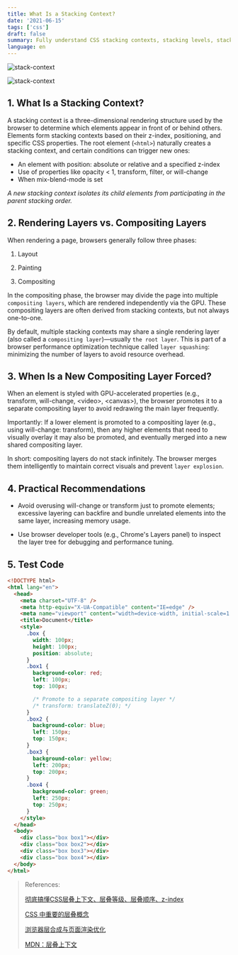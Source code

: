 ```yaml
---
title: What Is a Stacking Context?
date: '2021-06-15'
tags: ['css']
draft: false
summary: Fully understand CSS stacking contexts, stacking levels, stacking order, and z-index.
language: en
---
```


<TOCInline toc={props.toc} asDisclosure />

![stack-context](/static/images/stack-context/01.png)

![stack-context](/static/images/stack-context/02.png)

## 1. What Is a Stacking Context?

A stacking context is a three-dimensional rendering structure used by the browser to determine which elements appear in front of or behind others. Elements form stacking contexts based on their z-index, positioning, and specific CSS properties. The root element (`<html>`) naturally creates a stacking context, and certain conditions can trigger new ones:

- An element with position: absolute or relative and a specified z-index
- Use of properties like opacity < 1, transform, filter, or will-change
- When mix-blend-mode is set

_A new stacking context isolates its child elements from participating in the parent stacking order._


## 2. Rendering Layers vs. Compositing Layers

When rendering a page, browsers generally follow three phases:

1. Layout

2. Painting

3. Compositing

In the compositing phase, the browser may divide the page into multiple `compositing layers`, which are rendered independently via the GPU. These compositing layers are often derived from stacking contexts, but not always one-to-one.

By default, multiple stacking contexts may share a single rendering layer (also called a `compositing layer`)—usually `the root layer`. This is part of a browser performance optimization technique called `layer squashing`: minimizing the number of layers to avoid resource overhead.


## 3. When Is a New Compositing Layer Forced?

When an element is styled with GPU-accelerated properties (e.g., transform, will-change, \<video\>, \<canvas\>), the browser promotes it to a separate compositing layer to avoid redrawing the main layer frequently.

Importantly: If a lower element is promoted to a compositing layer (e.g., using will-change: transform), then any higher elements that need to visually overlay it may also be promoted, and eventually merged into a new shared compositing layer.

In short: compositing layers do not stack infinitely. The browser merges them intelligently to maintain correct visuals and prevent `layer explosion`.

## 4. Practical Recommendations

- Avoid overusing will-change or transform just to promote elements; excessive layering can backfire and bundle unrelated elements into the same layer, increasing memory usage.

- Use browser developer tools (e.g., Chrome's Layers panel) to inspect the layer tree for debugging and performance tuning.

## 5. Test Code

```html
<!DOCTYPE html>
<html lang="en">
  <head>
    <meta charset="UTF-8" />
    <meta http-equiv="X-UA-Compatible" content="IE=edge" />
    <meta name="viewport" content="width=device-width, initial-scale=1.0" />
    <title>Document</title>
    <style>
      .box {
        width: 100px;
        height: 100px;
        position: absolute;
      }
      .box1 {
        background-color: red;
        left: 100px;
        top: 100px;

        /* Promote to a separate compositing layer */
        /* transform: translateZ(0); */
      }
      .box2 {
        background-color: blue;
        left: 150px;
        top: 150px;
      }
      .box3 {
        background-color: yellow;
        left: 200px;
        top: 200px;
      }
      .box4 {
        background-color: green;
        left: 250px;
        top: 250px;
      }
    </style>
  </head>
  <body>
    <div class="box box1"></div>
    <div class="box box2"></div>
    <div class="box box3"></div>
    <div class="box box4"></div>
  </body>
</html>
```

> References:
>
> [彻底搞懂CSS层叠上下文、层叠等级、层叠顺序、z-index](https://juejin.cn/post/6844903667175260174)
>
> [CSS 中重要的层叠概念](https://juejin.cn/post/6844904145766334472)
>
> [浏览器层合成与页面渲染优化](https://juejin.cn/post/6844903966573068301)
>
> [MDN：层叠上下文](https://developer.mozilla.org/zh-CN/docs/Web/CSS/CSS_Positioning/Understanding_z_index/The_stacking_context)
